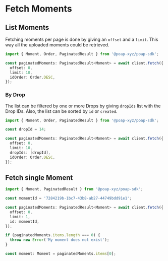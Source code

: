 # Fetch Moments

## List Moments

Fetching moments per page is done by giving an `offset` and a `limit`. This way
all the uploaded moments could be retrieved.

```typescript
import { Moment, Order, PaginatedResult } from '@poap-xyz/poap-sdk';

const paginatedMoments: PaginatedResult<Moment> = await client.fetch({
  offset: 0,
  limit: 10,
  idOrder: Order.DESC,
});
```

### By Drop

The list can be filtered by one or more Drops by giving `dropIds` list with the
Drop IDs. Also, the list can be sorted by `id` or `created`.

```typescript
import { Moment, Order, PaginatedResult } from '@poap-xyz/poap-sdk';

const dropId = 14;

const paginatedMoments: PaginatedResult<Moment> = await client.fetch({
  offset: 0,
  limit: 10,
  dropIds: [dropId],
  idOrder: Order.DESC,
});
```

## Fetch single Moment

```typescript
import { Moment, PaginatedResult } from '@poap-xyz/poap-sdk';

const momentId = '7284219b-1bc7-43b8-ab27-44749bdd91e1';

const paginatedMoments: PaginatedResult<Moment> = await client.fetch({
  offset: 0,
  limit: 1,
  id: momentId,
});

if (paginatedMoments.items.length === 0) {
  throw new Error('My moment does not exist');
}

const moment: Moment = paginatedMoments.items[0];
```
